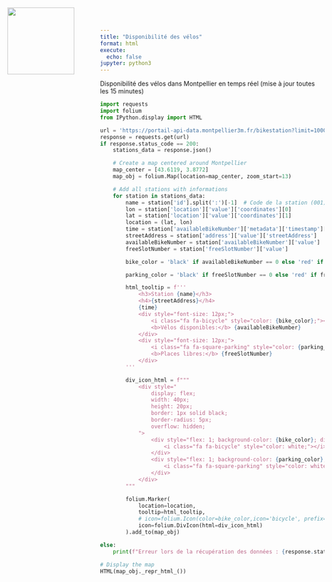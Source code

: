 ```yaml
---
title: "Disponibilité des vélos"
format: html
execute:
  echo: false
jupyter: python3
---
```

![ ](images/logo.png){style="position: absolute; top: 20px; left: 20px; width: 150px; height: auto;"}

Disponibilité des vélos dans Montpellier en temps réel (mise à jour toutes les 15 minutes)

```python
import requests
import folium
from IPython.display import HTML

url = 'https://portail-api-data.montpellier3m.fr/bikestation?limit=1000'
response = requests.get(url)
if response.status_code == 200:
    stations_data = response.json() 

    # Create a map centered around Montpellier
    map_center = [43.6119, 3.8772]
    map_obj = folium.Map(location=map_center, zoom_start=13)

    # Add all stations with informations
    for station in stations_data:
        name = station['id'].split(':')[-1]  # Code de la station (001)
        lon = station['location']['value']['coordinates'][0]
        lat = station['location']['value']['coordinates'][1]
        location = (lat, lon)
        time = station['availableBikeNumber']['metadata']['timestamp']['value']
        streetAddress = station['address']['value']['streetAddress']
        availableBikeNumber = station['availableBikeNumber']['value']
        freeSlotNumber = station['freeSlotNumber']['value']

        bike_color = 'black' if availableBikeNumber == 0 else 'red' if availableBikeNumber < 3 else 'orange' if availableBikeNumber < 5 else 'green'

        parking_color = 'black' if freeSlotNumber == 0 else 'red' if freeSlotNumber < 3 else 'orange' if freeSlotNumber < 5 else 'green'

        html_tooltip = f'''
            <h3>Station {name}</h3>
            <h4>{streetAddress}</h4>
            {time}
            <div style="font-size: 12px;">
                <i class="fa fa-bicycle" style="color: {bike_color};"></i> 
                <b>Vélos disponibles:</b> {availableBikeNumber}
            </div>
            <div style="font-size: 12px;">
                <i class="fa fa-square-parking" style="color: {parking_color};"></i> 
                <b>Places libres:</b> {freeSlotNumber}
            </div>
        '''

        div_icon_html = f"""
            <div style="
                display: flex; 
                width: 40px; 
                height: 20px; 
                border: 1px solid black; 
                border-radius: 5px; 
                overflow: hidden;
            ">
                <div style="flex: 1; background-color: {bike_color}; display: flex; align-items: center; justify-content: center;">
                    <i class="fa fa-bicycle" style="color: white;"></i>
                </div>
                <div style="flex: 1; background-color: {parking_color}; display: flex; align-items: center; justify-content: center;">
                    <i class="fa fa-square-parking" style="color: white;"></i>
                </div>
            </div>
        """

        folium.Marker(
            location=location,
            tooltip=html_tooltip,
            # icon=folium.Icon(color=bike_color,icon='bicycle', prefix='fa'),
            icon=folium.DivIcon(html=div_icon_html)
        ).add_to(map_obj)

else:
    print(f"Erreur lors de la récupération des données : {response.status_code}")

# Display the map
HTML(map_obj._repr_html_()) 

```


